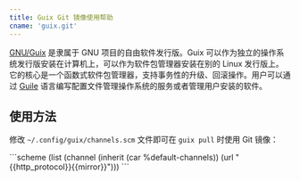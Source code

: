```yaml
---
title: Guix Git 镜像使用帮助
cname: 'guix.git'
---
```


[GNU/Guix](https://guix.gnu.org/) 是隶属于 GNU 项目的自由软件发行版。Guix 可以作为独立的操作系统发行版安装在计算机上，可以作为软件包管理器安装在别的 Linux 发行版上。
它的核心是一个函数式软件包管理器，支持事务性的升级、回滚操作。用户可以通过 [Guile](https://www.gnu.org/software/guile/) 语言编写配置文件管理操作系统的服务或者管理用户安装的软件。

## 使用方法

修改 `~/.config/guix/channels.scm` 文件即可在 `guix pull` 时使用 Git 镜像：

<CodeBlock>
```scheme
(list (channel
       (inherit (car %default-channels))
       (url "{{http_protocol}}{{mirror}}")))
```
</CodeBlock>
